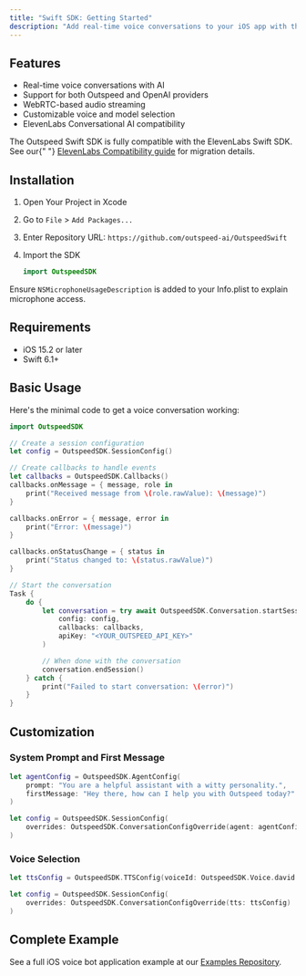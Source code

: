 ```yaml
---
title: "Swift SDK: Getting Started"
description: "Add real-time voice conversations to your iOS app with the Outspeed Swift SDK"
---
```


## Features

- Real-time voice conversations with AI
- Support for both Outspeed and OpenAI providers
- WebRTC-based audio streaming
- Customizable voice and model selection
- ElevenLabs Conversational AI compatibility

<Note>
  The Outspeed Swift SDK is fully compatible with the ElevenLabs Swift SDK. See our{" "}
  <a href="./outspeed-swift-elevenlabs">ElevenLabs Compatibility guide</a> for migration details.
</Note>

## Installation

1. Open Your Project in Xcode
2. Go to `File` > `Add Packages...`
3. Enter Repository URL: `https://github.com/outspeed-ai/OutspeedSwift`
4. Import the SDK

   ```swift
   import OutspeedSDK
   ```

<Warning>Ensure `NSMicrophoneUsageDescription` is added to your Info.plist to explain microphone access.</Warning>

## Requirements

- iOS 15.2 or later
- Swift 6.1+

## Basic Usage

Here's the minimal code to get a voice conversation working:

```swift
import OutspeedSDK

// Create a session configuration
let config = OutspeedSDK.SessionConfig()

// Create callbacks to handle events
let callbacks = OutspeedSDK.Callbacks()
callbacks.onMessage = { message, role in
    print("Received message from \(role.rawValue): \(message)")
}

callbacks.onError = { message, error in
    print("Error: \(message)")
}

callbacks.onStatusChange = { status in
    print("Status changed to: \(status.rawValue)")
}

// Start the conversation
Task {
    do {
        let conversation = try await OutspeedSDK.Conversation.startSession(
            config: config,
            callbacks: callbacks,
            apiKey: "<YOUR_OUTSPEED_API_KEY>"
        )

        // When done with the conversation
        conversation.endSession()
    } catch {
        print("Failed to start conversation: \(error)")
    }
}
```

## Customization

### System Prompt and First Message

```swift
let agentConfig = OutspeedSDK.AgentConfig(
    prompt: "You are a helpful assistant with a witty personality.",
    firstMessage: "Hey there, how can I help you with Outspeed today?"
)

let config = OutspeedSDK.SessionConfig(
    overrides: OutspeedSDK.ConversationConfigOverride(agent: agentConfig)
)
```

### Voice Selection

```swift
let ttsConfig = OutspeedSDK.TTSConfig(voiceId: OutspeedSDK.Voice.david.rawValue)

let config = OutspeedSDK.SessionConfig(
    overrides: OutspeedSDK.ConversationConfigOverride(tts: ttsConfig)
)
```

## Complete Example

See a full iOS voice bot application example at our [Examples Repository](https://github.com/outspeed-ai/outspeed-examples/tree/main/swift-ios-basic).
